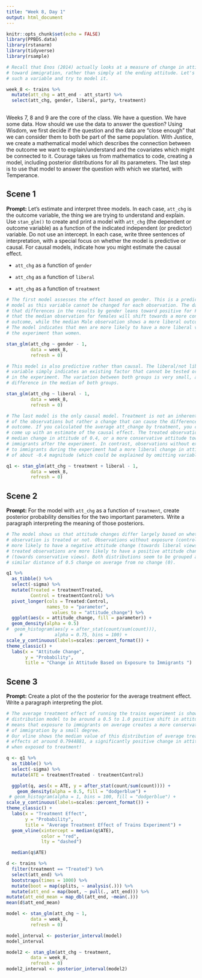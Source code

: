 ```yaml
---
title: "Week 8, Day 1"
output: html_document
---
```


```r
knitr::opts_chunk$set(echo = FALSE)
library(PPBDS.data)
library(rstanarm)
library(tidyverse)
library(rsample)

# Recall that Enos (2014) actually looks at a measure of change in attitude
# toward immigration, rather than simply at the ending attitude. Let's create
# such a variable and try to model it.

week_8 <- trains %>% 
  mutate(att_chg = att_end - att_start) %>% 
  select(att_chg, gender, liberal, party, treatment)
  
```

Weeks 7, 8 and 9 are the core of the class. We have a question. We have some data. How should we use the data to answer the question? Using Wisdom, we first decide if the question and the data are "close enough" that we can consider them to both be part of the same population. With Justice, we create a mathematical model which describes the connection between the outcome we want to explain/understand and the covariates which might be connected to it. Courage takes us from mathematics to code, creating a model, including posterior distributions for all its parameters. The last step is to use that model to answer the question with which we started, with Temperance.




## Scene 1

**Prompt:** Let's estimate and interpret three models. In each case, `att_chg` is the outcome variable, the thing we are trying to understand and explain. Use `stan_glm()` to create and print a model with `att_chg` (the dependent or outcome variable) as a function of the indicated independent (or predictor) variable. Do not use an intercept. In each case, write three sentences of interpretation, with a special focus on whether the model is predictive or causal. For causal models, indicate how you might estimate the causal effect.

* `att_chg` as a function of `gender`


* `att_chg` as a function of `liberal`


* `att_chg` as a function of `treatment`

```r

# The first model assesses the effect based on gender. This is a predictive
# model as this variable cannot be changed for each observation. The data shows
# that differences in the results by gender leans toward positive for Female, or
# that the median observation for females will shift towards a more conservative
# outcome, while the median Male observation shows a more liberal outcome.
# The model indicates that men are more likely to have a more liberal view after
# the experiment than women.

stan_glm(att_chg ~ gender - 1,
         data = week_8,
         refresh = 0)

# This model is also predictive rather than causal. The liberal/not liberal 
# variable simply indicates an existing factor that cannot be tested or changed
# in the experiment. The variation between both groups is very small, at 0.1
# difference in the median of both groups.

stan_glm(att_chg ~ liberal - 1,
         data = week_8,
         refresh = 0)

# The last model is the only causal model. Treatment is not an inherent trait 
# of the observations but rather a change that can cause the difference in 
# outcome. If you calculated the average att_change by treatment, you could
# come up with an estimate of the causal effect. The treated observations had a
# median change in attitude of 0.4, or a more conservative attitude towards 
# immigrants after the experiment. In contrast, observations without exposure
# to immigrants during the experiment had a more liberal change in attitude
# of about -0.4 magnitude (which could be explained by omitting variables, etc).

q1 <- stan_glm(att_chg ~ treatment + liberal - 1,
         data = week_8,
         refresh = 0)
```


## Scene 2

**Prompt:** For the model with `att_chg` as a function of `treatment`, create posterior probability densities for the two important parameters. Write a paragraph interpreting the meaning of those posteriors. 

```r

# The model shows us that attitude changes differ largely based on whether the
# observation is treated or not. Observations without exposure (control) are
# more likely to have a negative attitude change (towards liberal views), while
# treated observations are more likely to have a positive attitude change
# (towards conservative views). Both distributions seem to be grouped at a 
# similar distance of 0.5 change on average from no change (0).

q1 %>%
  as_tibble() %>%
  select(-sigma) %>%
  mutate(Treated = treatmentTreated, 
         Control = treatmentControl) %>%
  pivot_longer(cols = Treated:Control,
               names_to = "parameter",
                 values_to = "attitude_change") %>%
  ggplot(aes(x = attitude_change, fill = parameter)) +
  geom_density(alpha = 0.5)
#  geom_histogram(aes(y = after_stat(count/sum(count))),              
     #            alpha = 0.75, bins = 100) +
scale_y_continuous(labels=scales::percent_format()) +
theme_classic() +
  labs(x = "Attitude Change",
       y = "Probability",
       title = "Change in Attitude Based on Exposure to Immigrants ")

```



## Scene 3

**Prompt:** Create a plot of the the posterior for the average treatment effect. Write a paragraph interpreting the plot.

```r

# The average treatment effect of running the trains experiment is shown in this
# distribution model to be around a 0.5 to 1.0 positive shift in attitude. This
# means that exposure to immigrants on average creates a more conservative view
# of immigration by a small degree.
# Our vline shows the median value of this distribution of average treatment 
# effects at around 0.7944881, a significantly positive change in attitude
# when exposed to treatment!

q <- q1 %>%
  as_tibble() %>%
  select(-sigma) %>%
  mutate(ATE = treatmentTreated - treatmentControl)

  ggplot(q, aes(x = ATE, y = after_stat(count/sum(count)))) +
    geom_density(alpha = 0.5, fill = "dodgerblue") +
 # geom_histogram(alpha = 1, bins = 100, fill = "dodgerblue") +
scale_y_continuous(labels=scales::percent_format()) +
theme_classic() +
  labs(x = "Treatment Effect",
       y = "Probability",
       title = "Average Treatment Effect of Trains Experiment") +
  geom_vline(xintercept = median(q$ATE),
             color = "red",
             lty = "dashed")

  median(q$ATE)
```


```r

d <- trains %>%
  filter(treatment == "Treated") %>%
  select(att_end) %>%
  bootstraps(times = 1000) %>%
  mutate(boot = map(splits, ~ analysis(.))) %>%
  mutate(att_end = map(boot, ~ pull(., att_end))) %>%
mutate(att_end_mean = map_dbl(att_end, ~mean(.)))
mean(d$att_end_mean)
```
```r

model <- stan_glm(att_chg ~ 1,
         data = week_8,
         refresh = 0)

model_interval <- posterior_interval(model)
model_interval


```

```r

model2 <- stan_glm(att_chg ~ treatment,
         data = week_8,
         refresh = 0)
model2_interval <- posterior_interval(model2)

```

